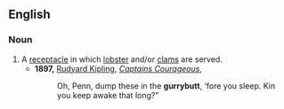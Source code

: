 ==English==

===Noun===
{{en-noun}}

# A [[receptacle]] in which [[lobster]] and/or [[clam]]s are served.
#* '''1897,''' [[w:Rudyard Kipling|Rudyard Kipling]], ''[[s:Captains Courageous|Captains Courageous]]'', 
#*: Oh, Penn, dump these in the '''gurrybutt''', ‘fore you sleep. Kin you keep awake that long?”